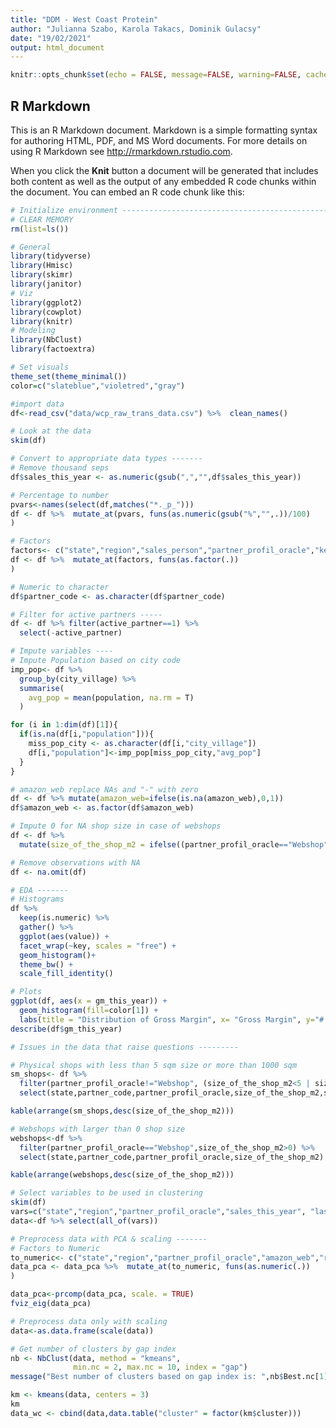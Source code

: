 ---
title: "DDM - West Coast Protein"
author: "Julianna Szabo, Karola Takacs, Dominik Gulacsy"
date: "19/02/2021"
output: html_document
---

```{r setup, include=FALSE}
knitr::opts_chunk$set(echo = FALSE, message=FALSE, warning=FALSE, cache = T)
```

## R Markdown

This is an R Markdown document. Markdown is a simple formatting syntax for authoring HTML, PDF, and MS Word documents. For more details on using R Markdown see <http://rmarkdown.rstudio.com>.

When you click the **Knit** button a document will be generated that includes both content as well as the output of any embedded R code chunks within the document. You can embed an R code chunk like this:

```{r initenv}
# Initialize environment --------------------------------------------------
# CLEAR MEMORY
rm(list=ls())

# General
library(tidyverse)
library(Hmisc)
library(skimr)
library(janitor)
# Viz
library(ggplot2)
library(cowplot)
library(knitr)
# Modeling
library(NbClust)
library(factoextra)

# Set visuals
theme_set(theme_minimal())
color=c("slateblue","violetred","gray")

```

```{r dataimp}
#import data
df<-read_csv("data/wcp_raw_trans_data.csv") %>%  clean_names()

# Look at the data
skim(df)
```

```{r data_type_conversion}
# Convert to appropriate data types -------
# Remove thousand seps
df$sales_this_year <- as.numeric(gsub(",","",df$sales_this_year))

# Percentage to number
pvars<-names(select(df,matches("*._p_")))
df <- df %>%  mutate_at(pvars, funs(as.numeric(gsub("%","",.))/100)
)

# Factors
factors<- c("state","region","sales_person","partner_profil_oracle","key_accounts","amazon_web","relationship_quality","stand_alone_shops","active_partner")
df <- df %>%  mutate_at(factors, funs(as.factor(.))
)

# Numeric to character
df$partner_code <- as.character(df$partner_code)

```

```{r sample design}
# Filter for active partners -----
df <- df %>% filter(active_partner==1) %>% 
  select(-active_partner)

# Impute variables ----
# Impute Population based on city code
imp_pop<- df %>% 
  group_by(city_village) %>%
  summarise(
    avg_pop = mean(population, na.rm = T)
  )

for (i in 1:dim(df)[1]){
  if(is.na(df[i,"population"])){
    miss_pop_city <- as.character(df[i,"city_village"])
    df[i,"population"]<-imp_pop[miss_pop_city,"avg_pop"]
  }
}

# amazon_web replace NAs and "-" with zero
df <- df %>% mutate(amazon_web=ifelse(is.na(amazon_web),0,1))
df$amazon_web <- as.factor(df$amazon_web)

# Impute 0 for NA shop size in case of webshops
df <- df %>% 
  mutate(size_of_the_shop_m2 = ifelse((partner_profil_oracle=="Webshop" & is.na(size_of_the_shop_m2)),0,size_of_the_shop_m2))

# Remove observations with NA
df <- na.omit(df)
```

<!-- ![](pic) -->

```{r eda}
# EDA -------
# Histograms
df %>%
  keep(is.numeric) %>% 
  gather() %>% 
  ggplot(aes(value)) +
  facet_wrap(~key, scales = "free") +
  geom_histogram()+
  theme_bw() + 
  scale_fill_identity()

# Plots
ggplot(df, aes(x = gm_this_year)) + 
  geom_histogram(fill=color[1]) + 
  labs(title = "Distribution of Gross Margin", x= "Gross Margin", y="# partners")
describe(df$gm_this_year)

# Issues in the data that raise questions ---------

# Physical shops with less than 5 sqm size or more than 1000 sqm
sm_shops<- df %>% 
  filter(partner_profil_oracle!="Webshop", (size_of_the_shop_m2<5 | size_of_the_shop_m2>1000)) %>% 
  select(state,partner_code,partner_profil_oracle,size_of_the_shop_m2,sales_person,key_accounts,relationship_quality)

kable(arrange(sm_shops,desc(size_of_the_shop_m2)))

# Webshops with larger than 0 shop size
webshops<-df %>% 
  filter(partner_profil_oracle=="Webshop",size_of_the_shop_m2>0) %>% 
  select(state,partner_code,partner_profil_oracle,size_of_the_shop_m2)

kable(arrange(webshops,desc(size_of_the_shop_m2)))

```


```{r preprocessing_0}
# Select variables to be used in clustering
skim(df)
vars=c("state","region","partner_profil_oracle","sales_this_year", "last_year_sales","gm_this_year", "number_of_months_when_ordered","population","size_of_the_shop_m2","stand_alone_shops","sales_channel_p_shop","sales_channel_p_webshop","sales_channel_p_distributor","sales_channel_p_gym","sales_channel_p_other","amazon_web","relationship_quality")
data<-df %>% select(all_of(vars))
```


```{r preprocessing_1}
# Preprocess data with PCA & scaling -------
# Factors to Numeric
to_numeric<- c("state","region","partner_profil_oracle","amazon_web","relationship_quality","stand_alone_shops")
data_pca <- data_pca %>%  mutate_at(to_numeric, funs(as.numeric(.))
)

data_pca<-prcomp(data_pca, scale. = TRUE)
fviz_eig(data_pca)

```

```{r preprocessing_2}
# Preprocess data only with scaling
data<-as.data.frame(scale(data))
```

```{r no_clusters, results="hide"}
# Get number of clusters by gap index
nb <- NbClust(data, method = "kmeans",
              min.nc = 2, max.nc = 10, index = "gap")
message("Best number of clusters based on gap index is: ",nb$Best.nc[1])
```

```{r clustering}
km <- kmeans(data, centers = 3)
km
data_wc <- cbind(data,data.table("cluster" = factor(km$cluster)))

```

